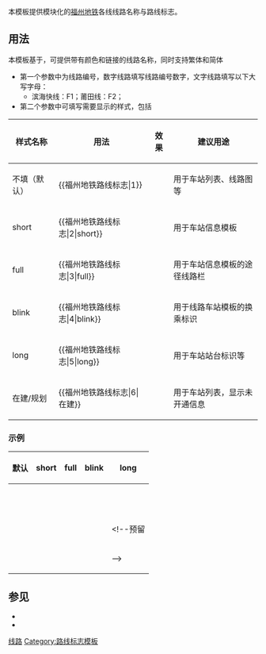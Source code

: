 本模板提供模块化的[[福州地铁]]各线线路名称与路线标志。

== 用法 ==
本模板基于{{tl|福州地铁颜色}}，可提供带有颜色和链接的线路名称，同时支持繁体和简体
*第一个参数中为线路编号，数字线路填写线路编号数字，文字线路填写以下大写字母：
**滨海快线：F1；莆田线：F2；
*第二个参数中可填写需要显示的样式，包括
{| class="wikitable"
! 样式名称
! 用法
! 效果
! 建议用途
|-
|不填（默认）
|<nowiki>{{福州地铁路线标志|1}}</nowiki>
|{{福州地铁路线标志|1}}
|用于车站列表、线路图等
|-
|short
|<nowiki>{{福州地铁路线标志|2|short}}</nowiki>
|{{福州地铁路线标志|2|short}}
|用于车站信息模板
|-
|full
|<nowiki>{{福州地铁路线标志|3|full}}</nowiki>
|{{福州地铁路线标志|3|full}}
|用于车站信息模板的途径线路栏
|-
|blink
|<nowiki>{{福州地铁路线标志|4|blink}}</nowiki>
|{{福州地铁路线标志|4|blink}}
|用于线路车站模板的换乘标识
|-
|long
|<nowiki>{{福州地铁路线标志|5|long}}</nowiki>
|{{福州地铁路线标志|5|long}}
|用于车站站台标识等
|-
|在建/规划
|<nowiki>{{福州地铁路线标志|6|在建}}</nowiki>
|{{福州地铁路线标志|6|在建}}
|用于车站列表，显示未开通信息
|}

=== 示例 ===
{| class="wikitable"
! 默认
! short
! full
! blink
! long
|-
|{{福州地铁路线标志|1}}
|{{福州地铁路线标志|1|short}}
|{{福州地铁路线标志|1|full}}
|{{福州地铁路线标志|1|blink}}
|{{福州地铁路线标志|1|long}}
|-
|{{福州地铁路线标志|2}}
|{{福州地铁路线标志|2|short}}
|{{福州地铁路线标志|2|full}}
|{{福州地铁路线标志|2|blink}}
|{{福州地铁路线标志|2|long}}
|-
|{{福州地铁路线标志|3}}
|{{福州地铁路线标志|3|short}}
|{{福州地铁路线标志|3|full}}
|{{福州地铁路线标志|3|blink}}
|{{福州地铁路线标志|3|long}}
|-
|{{福州地铁路线标志|4}}
|{{福州地铁路线标志|4|short}}
|{{福州地铁路线标志|4|full}}
|{{福州地铁路线标志|4|blink}}
|{{福州地铁路线标志|4|long}}
|-
|{{福州地铁路线标志|5}}
|{{福州地铁路线标志|5|short}}
|{{福州地铁路线标志|5|full}}
|{{福州地铁路线标志|5|blink}}
|{{福州地铁路线标志|5|long}}
|-
|{{福州地铁路线标志|6}}
|{{福州地铁路线标志|6|short}}
|{{福州地铁路线标志|6|full}}
|{{福州地铁路线标志|6|blink}}
|{{福州地铁路线标志|6|long}}
|-
|{{福州地铁路线标志|7}}
|{{福州地铁路线标志|7|short}}
|{{福州地铁路线标志|7|full}}
|{{福州地铁路线标志|7|blink}}
|{{福州地铁路线标志|7|long}}
|-
|{{福州地铁路线标志|8}}
|{{福州地铁路线标志|8|short}}
|{{福州地铁路线标志|8|full}}
|{{福州地铁路线标志|8|blink}}
|{{福州地铁路线标志|8|long}}
|-
|{{福州地铁路线标志|9}}
|{{福州地铁路线标志|9|short}}
|{{福州地铁路线标志|9|full}}
|{{福州地铁路线标志|9|blink}}
|{{福州地铁路线标志|9|long}}
|-
|{{福州地铁路线标志|F1}}
|{{福州地铁路线标志|F1|short}}
|{{福州地铁路线标志|F1|full}}
|{{福州地铁路线标志|F1|blink}}
|{{福州地铁路线标志|F1|long}}
|-
|{{福州地铁路线标志|F2}}
|{{福州地铁路线标志|F2|short}}
|{{福州地铁路线标志|F2|full}}
|{{福州地铁路线标志|F2|blink}}
|{{福州地铁路线标志|F2|long}}<!--预留
|-
|{{福州地铁路线标志|F3}}
|{{福州地铁路线标志|F3|short}}
|{{福州地铁路线标志|F3|full}}
|{{福州地铁路线标志|F3|blink}}
|{{福州地铁路线标志|F3|long}}-->
|}

== 参见 ==
*{{tl|福州地铁颜色}}
*{{tl|福州地铁}}
<includeonly>
[[Category:福州地铁模板|线路]]
[[Category:路线标志模板]]
</includeonly>